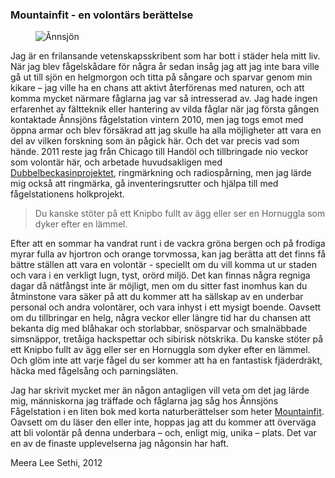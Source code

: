 
### Mountainfit - en volontärs berättelse

<Figure caption="Ånnsjön. Foto Meera Lee Sethi">
  <Image alt="Ånnsjön" src="/app/assets/mountainfit.jpg" />
</Figure>

Jag är en frilansande vetenskapsskribent som har bott i städer hela mitt liv. När jag blev fågelskådare för några år sedan insåg jag att jag inte bara ville gå ut till sjön en helgmorgon och titta på sångare och sparvar genom min kikare – jag ville ha en chans att aktivt återförenas med naturen, och att komma mycket närmare fåglarna jag var så intresserad av. Jag hade ingen erfarenhet av fältteknik eller hantering av vilda fåglar när jag första gången kontaktade Ånnsjöns fågelstation vintern 2010, men jag togs emot med öppna armar och blev försäkrad att jag skulle ha alla möjligheter att vara en del av vilken forskning som än pågick här. Och det var precis vad som hände. 2011 reste jag från Chicago till Handöl och tillbringade nio veckor som volontär här, och arbetade huvudsakligen med [Dubbelbeckasinprojektet](/projects/great-snipe), ringmärkning och radiospårning, men jag lärde mig också att ringmärka, gå inventeringsrutter och hjälpa till med fågelstationens holkprojekt.

> Du kanske stöter på ett Knipbo fullt av ägg eller ser en Hornuggla som dyker efter en lämmel.

Efter att en sommar ha vandrat runt i de vackra gröna bergen och på frodiga myrar fulla av hjortron och orange torvmossa, kan jag berätta att det finns få bättre ställen att vara en volontär - speciellt om du vill komma ut ur staden och vara i en verkligt lugn, tyst, orörd miljö. Det kan finnas några regniga dagar då nätfångst inte är möjligt, men om du sitter fast inomhus kan du åtminstone vara säker på att du kommer att ha sällskap av en underbar personal och andra volontärer, och vara inhyst i ett mysigt boende. Oavsett om du tillbringar en helg, några veckor eller längre tid har du chansen att bekanta dig med blåhakar och storlabbar, snösparvar och smalnäbbade simsnäppor, tretåiga hackspettar och sibirisk nötskrika. Du kanske stöter på ett Knipbo fullt av ägg eller ser en Hornuggla som dyker efter en lämmel. Och glöm inte att varje fågel du ser kommer att ha en fantastisk fjäderdräkt, häcka med fågelsång och parningsläten.

Jag har skrivit mycket mer än någon antagligen vill veta om det jag lärde mig, människorna jag träffade och fåglarna jag såg hos Ånnsjöns Fågelstation i en liten bok med korta naturberättelser som heter [Mountainfit](http://www.scienceessayist.com/book/). Oavsett om du läser den eller inte, hoppas jag att du kommer att överväga att bli volontär på denna underbara – och, enligt mig, unika – plats. Det var en av de finaste upplevelserna jag någonsin har haft.

Meera Lee Sethi, 2012
